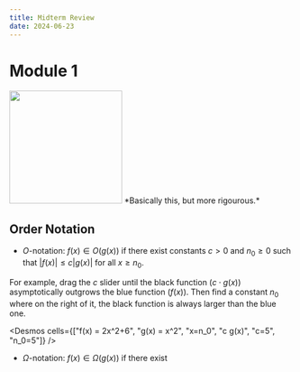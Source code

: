 ```yaml
---
title: Midterm Review
date: 2024-06-23
---
```


# Module 1

<img src="./assets/complexity.png" width="200px"/>
*Basically this, but more rigourous.*

## Order Notation
- $O$-notation: $f(x) \in O(g(x))$ if there exist constants $c > 0$ and $n_0 \geq 0$ such that $|f(x)| \leq c|g(x)|$ for all $x \geq n_0$.

For example, drag the $c$ slider until the black function ($c \cdot g(x)$) asymptotically outgrows the blue function ($f(x)$). Then find a constant $n_0$ where on the right of it, the black function is always larger than the blue one.

<Desmos cells={["f(x) = 2x^2+6", "g(x) = x^2", "x=n_0", "c g(x)", "c=5", "n_0=5"]} />

- $\Omega$-notation: $f(x) \in \Omega(g(x))$ if there exist 

